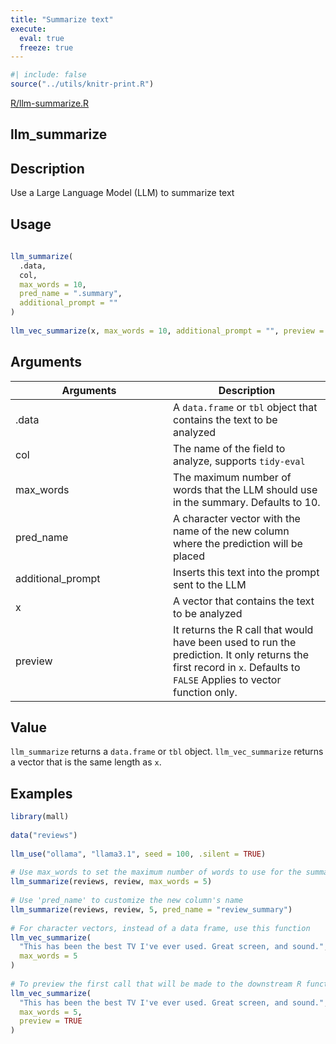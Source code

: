 ```yaml
---
title: "Summarize text"
execute:
  eval: true
  freeze: true
---
```


```r
#| include: false
source("../utils/knitr-print.R")
```

[R/llm-summarize.R](https://github.com/edgararuiz/mall/blob/main/R/llm-summarize.R)

## llm_summarize

## Description
 Use a Large Language Model (LLM) to summarize text 


## Usage
```r
 
llm_summarize( 
  .data, 
  col, 
  max_words = 10, 
  pred_name = ".summary", 
  additional_prompt = "" 
) 
 
llm_vec_summarize(x, max_words = 10, additional_prompt = "", preview = FALSE) 
```

## Arguments
|Arguments|Description|
|---|---|
| .data | A `data.frame` or `tbl` object that contains the text to be analyzed |
| col | The name of the field to analyze, supports `tidy-eval` |
| max_words | The maximum number of words that the LLM should use in the summary. Defaults to 10. |
| pred_name | A character vector with the name of the new column where the prediction will be placed |
| additional_prompt | Inserts this text into the prompt sent to the LLM |
| x | A vector that contains the text to be analyzed |
| preview | It returns the R call that would have been used to run the prediction. It only returns the first record in `x`. Defaults to `FALSE` Applies to vector function only. |



## Value
 `llm_summarize` returns a `data.frame` or `tbl` object. `llm_vec_summarize` returns a vector that is the same length as `x`. 


## Examples
```r
 
library(mall) 
 
data("reviews") 
 
llm_use("ollama", "llama3.1", seed = 100, .silent = TRUE) 
 
# Use max_words to set the maximum number of words to use for the summary 
llm_summarize(reviews, review, max_words = 5) 
 
# Use 'pred_name' to customize the new column's name 
llm_summarize(reviews, review, 5, pred_name = "review_summary") 
 
# For character vectors, instead of a data frame, use this function 
llm_vec_summarize( 
  "This has been the best TV I've ever used. Great screen, and sound.", 
  max_words = 5 
) 
 
# To preview the first call that will be made to the downstream R function 
llm_vec_summarize( 
  "This has been the best TV I've ever used. Great screen, and sound.", 
  max_words = 5, 
  preview = TRUE 
) 
 
```


